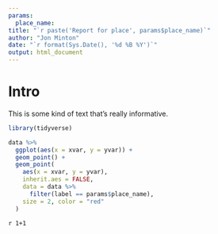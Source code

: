 ```yaml
---
params:
  place_name:
title: "`r paste('Report for place', params$place_name)`"
author: "Jon Minton"
date: "`r format(Sys.Date(), '%d %B %Y')`"
output: html_document
---
```



# Intro

This is some kind of text that's really informative.

```r
library(tidyverse)

```

```r
data %>% 
  ggplot(aes(x = xvar, y = yvar)) +
  geom_point() +
  geom_point(
    aes(x = xvar, y = yvar),
    inherit.aes = FALSE,
    data = data %>% 
      filter(label == params$place_name),
    size = 2, color = "red"
  )

```

`r 1+1`
